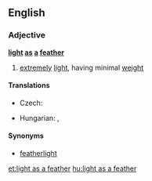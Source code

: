 ==English==

===Adjective===
'''[[light]] [[as]] [[a]] [[feather]]'''

# {{simile}} [[extremely]] [[light]], having minimal [[weight]]

====Translations====
{{trans-top|extremely light, having minimal weight}}
* Czech: {{t-|cs|lehký jako peříčko}}
{{trans-mid}}
* Hungarian: {{t-|hu|pehelykönnyű}},  {{t-|hu|könnyű, mint a pehely}}
{{trans-bottom}}

====Synonyms====
* [[featherlight]]

[[et:light as a feather]]
[[hu:light as a feather]]